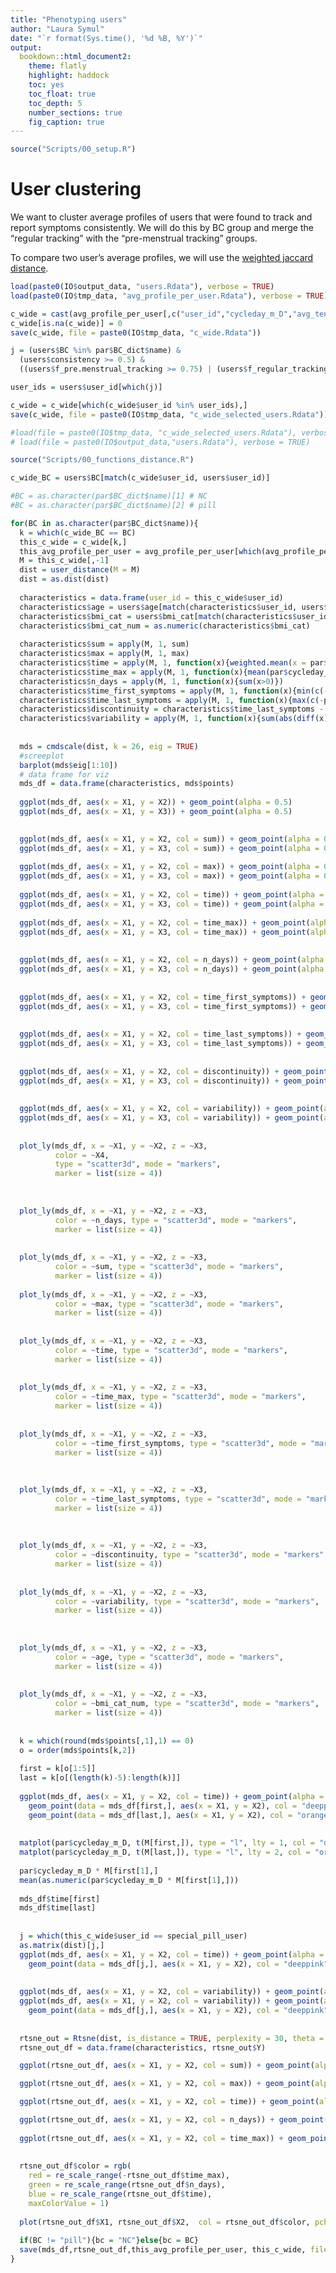 ```yaml
---
title: "Phenotyping users"
author: "Laura Symul"
date: "`r format(Sys.time(), '%d %B, %Y')`"
output: 
  bookdown::html_document2: 
    theme: flatly
    highlight: haddock
    toc: yes
    toc_float: true
    toc_depth: 5
    number_sections: true
    fig_caption: true
---
```


```r
source("Scripts/00_setup.R")
```



# User clustering

We want to cluster average profiles of users that were found to track and report symptoms consistently. 
We will do this by BC group and merge the "regular tracking" with the "pre-menstrual tracking" groups.

To compare two user's average profiles, we will use the [weighted jaccard distance](https://en.wikipedia.org/wiki/Jaccard_index). 


```r
load(paste0(IO$output_data, "users.Rdata"), verbose = TRUE)
load(paste0(IO$tmp_data, "avg_profile_per_user.Rdata"), verbose = TRUE)
```




```r
c_wide = cast(avg_profile_per_user[,c("user_id","cycleday_m_D","avg_tender_breast")], user_id ~ cycleday_m_D)
c_wide[is.na(c_wide)] = 0
save(c_wide, file = paste0(IO$tmp_data, "c_wide.Rdata"))
```



```r

j = (users$BC %in% par$BC_dict$name) &
  (users$consistency >= 0.5) &
  ((users$f_pre.menstrual_tracking >= 0.75) | (users$f_regular_tracking >= 0.75))

user_ids = users$user_id[which(j)]

c_wide = c_wide[which(c_wide$user_id %in% user_ids),]
save(c_wide, file = paste0(IO$tmp_data, "c_wide_selected_users.Rdata"))


```



```r
#load(file = paste0(IO$tmp_data, "c_wide_selected_users.Rdata"), verbose = TRUE)
# load(file = paste0(IO$output_data,"users.Rdata"), verbose = TRUE)

source("Scripts/00_functions_distance.R")

c_wide_BC = users$BC[match(c_wide$user_id, users$user_id)]

#BC = as.character(par$BC_dict$name)[1] # NC
#BC = as.character(par$BC_dict$name)[2] # pill

for(BC in as.character(par$BC_dict$name)){
  k = which(c_wide_BC == BC)
  this_c_wide = c_wide[k,]
  this_avg_profile_per_user = avg_profile_per_user[which(avg_profile_per_user$user_id %in% this_c_wide$user_id),]
  M = this_c_wide[,-1]
  dist = user_distance(M = M)
  dist = as.dist(dist)
  
  characteristics = data.frame(user_id = this_c_wide$user_id)
  characteristics$age = users$age[match(characteristics$user_id, users$user_id)]
  characteristics$bmi_cat = users$bmi_cat[match(characteristics$user_id, users$user_id)]
  characteristics$bmi_cat_num = as.numeric(characteristics$bmi_cat)
  
  characteristics$sum = apply(M, 1, sum)
  characteristics$max = apply(M, 1, max)
  characteristics$time = apply(M, 1, function(x){weighted.mean(x = par$cycleday_m_D, w = x)})
  characteristics$time_max = apply(M, 1, function(x){mean(par$cycleday_m_D[x==max(x)])})
  characteristics$n_days = apply(M, 1, function(x){sum(x>0)})
  characteristics$time_first_symptoms = apply(M, 1, function(x){min(c(-par$D:par$Df)[x>0], na.rm = TRUE)})
  characteristics$time_last_symptoms = apply(M, 1, function(x){max(c(-par$D:par$Df)[x>0], na.rm = TRUE)})
  characteristics$discontinuity = characteristics$time_last_symptoms -  characteristics$time_first_symptoms  - characteristics$n_days 
  characteristics$variability = apply(M, 1, function(x){sum(abs(diff(x)))}) # sum(rle(sign(diff(x)))$values == -1)
  
  
  mds = cmdscale(dist, k = 26, eig = TRUE)
  #screeplot
  barplot(mds$eig[1:10])
  # data frame for viz
  mds_df = data.frame(characteristics, mds$points)
  
  ggplot(mds_df, aes(x = X1, y = X2)) + geom_point(alpha = 0.5)
  ggplot(mds_df, aes(x = X1, y = X3)) + geom_point(alpha = 0.5)
  

  ggplot(mds_df, aes(x = X1, y = X2, col = sum)) + geom_point(alpha = 0.5)
  ggplot(mds_df, aes(x = X1, y = X3, col = sum)) + geom_point(alpha = 0.5)
  
  ggplot(mds_df, aes(x = X1, y = X2, col = max)) + geom_point(alpha = 0.5)
  ggplot(mds_df, aes(x = X1, y = X3, col = max)) + geom_point(alpha = 0.5)
  
  ggplot(mds_df, aes(x = X1, y = X2, col = time)) + geom_point(alpha = 0.5)
  ggplot(mds_df, aes(x = X1, y = X3, col = time)) + geom_point(alpha = 0.5)
  
  ggplot(mds_df, aes(x = X1, y = X2, col = time_max)) + geom_point(alpha = 0.5)
  ggplot(mds_df, aes(x = X1, y = X3, col = time_max)) + geom_point(alpha = 0.5)
  
  
  ggplot(mds_df, aes(x = X1, y = X2, col = n_days)) + geom_point(alpha = 0.5)
  ggplot(mds_df, aes(x = X1, y = X3, col = n_days)) + geom_point(alpha = 0.5)
  
  
  ggplot(mds_df, aes(x = X1, y = X2, col = time_first_symptoms)) + geom_point(alpha = 0.5)
  ggplot(mds_df, aes(x = X1, y = X3, col = time_first_symptoms)) + geom_point(alpha = 0.5)
  
  
  ggplot(mds_df, aes(x = X1, y = X2, col = time_last_symptoms)) + geom_point(alpha = 0.5)
  ggplot(mds_df, aes(x = X1, y = X3, col = time_last_symptoms)) + geom_point(alpha = 0.5)
  
  
  ggplot(mds_df, aes(x = X1, y = X2, col = discontinuity)) + geom_point(alpha = 0.5)
  ggplot(mds_df, aes(x = X1, y = X3, col = discontinuity)) + geom_point(alpha = 0.5)
  
  
  ggplot(mds_df, aes(x = X1, y = X2, col = variability)) + geom_point(alpha = 0.5)
  ggplot(mds_df, aes(x = X1, y = X3, col = variability)) + geom_point(alpha = 0.5)
  
  
  plot_ly(mds_df, x = ~X1, y = ~X2, z = ~X3,
          color = ~X4,
          type = "scatter3d", mode = "markers",
          marker = list(size = 4))
  
  
  
  plot_ly(mds_df, x = ~X1, y = ~X2, z = ~X3, 
          color = ~n_days, type = "scatter3d", mode = "markers",
          marker = list(size = 4))
  
  
  plot_ly(mds_df, x = ~X1, y = ~X2, z = ~X3, 
          color = ~sum, type = "scatter3d", mode = "markers",
          marker = list(size = 4))
  
  plot_ly(mds_df, x = ~X1, y = ~X2, z = ~X3, 
          color = ~max, type = "scatter3d", mode = "markers",
          marker = list(size = 4))
  
  
  plot_ly(mds_df, x = ~X1, y = ~X2, z = ~X3, 
          color = ~time, type = "scatter3d", mode = "markers",
          marker = list(size = 4))
  
  
  plot_ly(mds_df, x = ~X1, y = ~X2, z = ~X3, 
          color = ~time_max, type = "scatter3d", mode = "markers",
          marker = list(size = 4))
  
  
  plot_ly(mds_df, x = ~X1, y = ~X2, z = ~X3, 
          color = ~time_first_symptoms, type = "scatter3d", mode = "markers",
          marker = list(size = 4))
  
  
  
  plot_ly(mds_df, x = ~X1, y = ~X2, z = ~X3, 
          color = ~time_last_symptoms, type = "scatter3d", mode = "markers",
          marker = list(size = 4))
  
  
  
  plot_ly(mds_df, x = ~X1, y = ~X2, z = ~X3, 
          color = ~discontinuity, type = "scatter3d", mode = "markers",
          marker = list(size = 4))
  
  
  plot_ly(mds_df, x = ~X1, y = ~X2, z = ~X3, 
          color = ~variability, type = "scatter3d", mode = "markers",
          marker = list(size = 4))
  
  
  
  plot_ly(mds_df, x = ~X1, y = ~X2, z = ~X3, 
          color = ~age, type = "scatter3d", mode = "markers",
          marker = list(size = 4))
  
  
  plot_ly(mds_df, x = ~X1, y = ~X2, z = ~X3, 
          color = ~bmi_cat_num, type = "scatter3d", mode = "markers",
          marker = list(size = 4))
  
  
  k = which(round(mds$points[,1],1) == 0) 
  o = order(mds$points[k,2])
  
  first = k[o[1:5]]
  last = k[o[(length(k)-5):length(k)]]
  
  ggplot(mds_df, aes(x = X1, y = X2, col = time)) + geom_point(alpha = 0.5)+
    geom_point(data = mds_df[first,], aes(x = X1, y = X2), col = "deeppink", shape = "+", size = 3)+
    geom_point(data = mds_df[last,], aes(x = X1, y = X2), col = "orange", shape = "+", size = 3)
  
  
  matplot(par$cycleday_m_D, t(M[first,]), type = "l", lty = 1, col = "deeppink")
  matplot(par$cycleday_m_D, t(M[last,]), type = "l", lty = 2, col = "orange", add = TRUE)
  
  par$cycleday_m_D * M[first[1],]
  mean(as.numeric(par$cycleday_m_D * M[first[1],]))
  
  mds_df$time[first]
  mds_df$time[last]
  
  
  j = which(this_c_wide$user_id == special_pill_user)
  as.matrix(dist)[j,]
  ggplot(mds_df, aes(x = X1, y = X2, col = time)) + geom_point(alpha = 0.5)+
    geom_point(data = mds_df[j,], aes(x = X1, y = X2), col = "deeppink", shape = "+", size = 3)
  
  
  ggplot(mds_df, aes(x = X1, y = X2, col = variability)) + geom_point(alpha = 0.5)
  ggplot(mds_df, aes(x = X1, y = X2, col = variability)) + geom_point(alpha = 0.5)+
    geom_point(data = mds_df[j,], aes(x = X1, y = X2), col = "deeppink", shape = "+", size = 3)
  
  
  rtsne_out = Rtsne(dist, is_distance = TRUE, perplexity = 30, theta = 0.5)
  rtsne_out_df = data.frame(characteristics, rtsne_out$Y)

  ggplot(rtsne_out_df, aes(x = X1, y = X2, col = sum)) + geom_point(alpha = 0.5)

  ggplot(rtsne_out_df, aes(x = X1, y = X2, col = max)) + geom_point(alpha = 0.5)

  ggplot(rtsne_out_df, aes(x = X1, y = X2, col = time)) + geom_point(alpha = 0.5)

  ggplot(rtsne_out_df, aes(x = X1, y = X2, col = n_days)) + geom_point(alpha = 0.5)
  
  ggplot(rtsne_out_df, aes(x = X1, y = X2, col = time_max)) + geom_point(alpha = 0.5)
  
  
  rtsne_out_df$color = rgb(
    red = re_scale_range(-rtsne_out_df$time_max), 
    green = re_scale_range(rtsne_out_df$n_days), 
    blue = re_scale_range(rtsne_out_df$time),
    maxColorValue = 1)
  
  plot(rtsne_out_df$X1, rtsne_out_df$X2,  col = rtsne_out_df$color, pch = 16, cex = 0.5)
  
  if(BC != "pill"){bc = "NC"}else{bc = BC}
  save(mds_df,rtsne_out_df,this_avg_profile_per_user, this_c_wide, file = paste0(IO$tmp_data,"user_phenotyping_",bc,".Rdata"))
}

```





